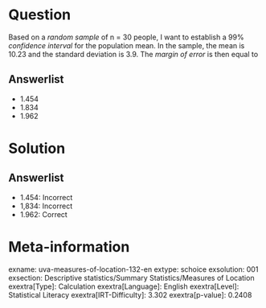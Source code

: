 Question
========

Based on a *random sample* of n = 30 people, I want to establish a 99% *confidence interval* for the population mean. In the sample, the mean is 10.23 and the standard deviation is 3.9. The *margin of error* is then equal to

Answerlist
----------

* 1.454
* 1.834
* 1.962

Solution
========

Answerlist
----------

* 1.454: Incorrect
* 1,834: Incorrect
* 1.962: Correct

Meta-information
================
exname: uva-measures-of-location-132-en
extype: schoice
exsolution: 001
exsection: Descriptive statistics/Summary Statistics/Measures of Location
exextra[Type]: Calculation
exextra[Language]: English
exextra[Level]: Statistical Literacy
exextra[IRT-Difficulty]: 3.302
exextra[p-value]: 0.2408
